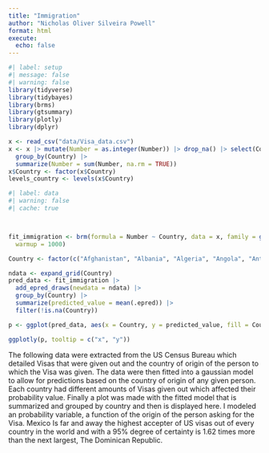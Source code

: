 ```yaml
---
title: "Immigration"
author: "Nicholas Oliver Silveira Powell"
format: html
execute: 
  echo: false
---
```


```r
#| label: setup
#| message: false
#| warning: false
library(tidyverse)
library(tidybayes)
library(brms)
library(gtsummary)
library(plotly)
library(dplyr)

x <- read_csv("data/Visa_data.csv")
x <- x |> mutate(Number = as.integer(Number)) |> drop_na() |> select(Country, Number) |> 
  group_by(Country) |> 
  summarize(Number = sum(Number, na.rm = TRUE)) 
x$Country <- factor(x$Country)
levels_country <- levels(x$Country)

```

```r
#| label: data
#| warning: false
#| cache: true



fit_immigration <- brm(formula = Number ~ Country, data = x, family = gaussian(), silent = 2, refresh = 0, seed = 2, iter = 3000,  # Increase the number of iterations
  warmup = 1000)
```


```r

Country <- factor(c("Afghanistan", "Albania", "Algeria", "Angola", "AntiguaandBarbuda", "Argentina", "Armenia", "Aruba", "Australia", "Austria", "Azerbaijan", "Bahamas", "Bahrain", "Bangladesh", "Barbados", "Belarus", "Belgium", "Belize", "Benin", "Bermuda", "Bhutan", "Bolivia", "Bosnia and Herzegovina", "Botswana", "Brazil", "British Virgin Islands", "Bulgaria", "Burkina Faso", "Burma", "Burundi", "Cabo Verde", "Cambodia", "Cameroon", "Canada", "Cayman Islands", "Central African Republic", "Chad", "Chile", "China-Mainland", "China-Taiwan", "Colombia", "Comoros", "Congo", "CostaRica", "Cote d'Ivoire", "Croatia", "Cuba", "Curacao", "Cyprus", "Czech Republic", "Denmark", "Djibouti", "Dominica", "Dominican Republic", "Ecuador", "Egypt", "El Salvador", "Equatorial Guinea", "Eritrea", "Estonia", "Ethiopia", "Fiji", "Finland", "France", "Gabon", "Gambia The", "Georgia", "Germany", "Ghana", "Great Britain and Northern Ireland", "Greece", "Grenada", "Guatemala", "Guinea", "Guinea M Bissau", "Guyana", "Haiti", "Honduras", "HongKong", "Hungary", "Iceland", "India", "Indonesia", "Iran", "Iraq", "Ireland", "Israel", "Italy", "Jamaica", "Japan", "Jordan", "Kazakhstan", "Kenya", "Korea South", "Kosovo", "Kuwait", "Kyrgyzstan", "Laos", "Latvia", "Lebanon", "Liberia", "Libya", "Lithuania", "Luxembourg", "Macau", "Macedonia", "Malawi", "Malaysia", "Mali", "Malta", "Mauritania", "Mauritius", "Mexico", "Moldova", "Mongolia", "Montenegro", "Morocco", "Mozambique", "Namibia", "Nepal", "Netherlands", "New Zealand", "Nicaragua", "Niger", "Nigeria", "Norway", "Oman", "Pakistan", "Panama", "Paraguay", "Peru", "Philippines", "Poland", "Portugal", "Qatar", "Romania", "Russia", "Rwanda", "Saint Kitts and Nevis", "Saint Lucia", "Saint Martin", "Saint Vincent and the Grenadines", "Samoa", "Saudi Arabia", "Senegal", "Serbia", "SierraLeone", "Singapore", "Sint Maarten", "Slovakia", "Somalia", "South Africa", "SouthSudan", "Spain", "Sri Lanka", "Sudan", "Suriname", "Sweden", "Switzerland", "Syria", "Tajikistan", "Tanzania", "Thailand", "Togo", "Tonga", "Trinidad and Tobago", "Tunisia", "Turkey", "Turkmenistan", "Uganda", "Ukraine", "UnitedArabEmirates", "Uruguay", "Uzbekistan", "Venezuela", "Vietnam", "Yemen", "Zambia", "Zimbabwe"), levels = levels_country)

ndata <- expand_grid(Country) 
pred_data <- fit_immigration |>
  add_epred_draws(newdata = ndata) |>
  group_by(Country) |>
  summarize(predicted_value = mean(.epred)) |>
  filter(!is.na(Country))

p <- ggplot(pred_data, aes(x = Country, y = predicted_value, fill = Country)) +  geom_bar(stat = "identity", position = "dodge") +  theme(legend.position = "none") + labs(x = "Country", y = "Predicted Value", title = "Predicted Values by Country") + theme(axis.text.x = element_blank())

ggplotly(p, tooltip = c("x", "y"))
```


The following data were extracted from the US Census Bureau which detailed Visas that were given out and the country of origin of the person to which the Visa was given. The data were then fitted into a gaussian model to allow for predictions based on the country of origin of any given person. Each country had different amounts of Visas given out which affected their probability value. Finally a plot was made with the fitted model that is summarized and grouped by country and then is displayed here. I modeled an probability variable, a function of the origin of the person asking for the Visa. Mexico Is far and away the highest accepter of US visas out of every country in the world and with a 95% degree of certainty is 1.62 times more than the next largest, The Dominican Republic.
